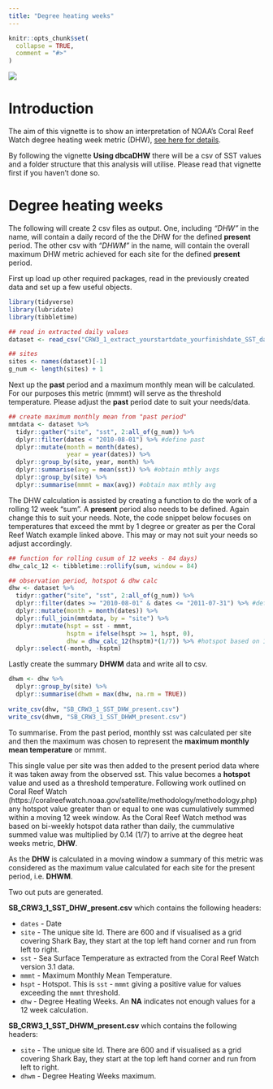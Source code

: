 ```yaml
---
title: "Degree heating weeks"
---
```


```r
knitr::opts_chunk$set(
  collapse = TRUE,
  comment = "#>"
)
```



![](plots/dbcaDHWlogo2011.png)

# Introduction
The aim of this vignette is to show an interpretation of NOAA's Coral Reef Watch 
degree heating week metric (DHW), [see here for details](https://coralreefwatch.noaa.gov/product/5km/methodology.php#dhw).

By following the vignette **Using dbcaDHW** there will be a csv of SST values 
and a folder structure that this analysis will utilise. Please read that 
vignette first if you haven't done so. 

# Degree heating weeks
The following will create 2 csv files as output. One, including *"DHW"* in the name, will contain a daily record of the the DHW for the defined **present** period. 
The other csv with *"DHWM"* in the name, will contain the overall maximum DHW 
metric achieved for each site for the defined **present** period.

First up load up other required packages, read in the previously created data and set up a few useful objects.
```r
library(tidyverse)
library(lubridate)
library(tibbletime)

## read in extracted daily values
dataset <- read_csv("CRW3_1_extract_yourstartdate_yourfinishdate_SST_data.csv")

## sites
sites <- names(dataset)[-1]
g_num <- length(sites) + 1
```

Next up the **past** period and a maximum monthly mean will be calculated. For 
our purposes this metric (mmmt) will serve as the threshold temperature. Please 
adjust the **past** period date to suit your needs/data.
```r
## create maximum monthly mean from "past period"
mmtdata <- dataset %>%
  tidyr::gather("site", "sst", 2:all_of(g_num)) %>%
  dplyr::filter(dates < "2010-08-01") %>% #define past
  dplyr::mutate(month = month(dates),
                year = year(dates)) %>%
  dplyr::group_by(site, year, month) %>%
  dplyr::summarise(avg = mean(sst)) %>% #obtain mthly avgs
  dplyr::group_by(site) %>%
  dplyr::summarise(mmmt = max(avg)) #obtain max mthly avg
```

The DHW calculation is assisted by creating a function to do the work of a 
rolling 12 week "sum". A **present** period also needs to be defined. Again 
change this to suit your needs. Note, the code snippet below focuses on 
temperatures that exceed the mmt by 1 degree or greater as per the Coral Reef 
Watch example linked above. This may or may not suit your needs so adjust 
accordingly.

```r
## function for rolling cusum of 12 weeks - 84 days)
dhw_calc_12 <- tibbletime::rollify(sum, window = 84)

## observation period, hotspot & dhw calc
dhw <- dataset %>%
  tidyr::gather("site", "sst", 2:all_of(g_num)) %>%
  dplyr::filter(dates >= "2010-08-01" & dates <= "2011-07-31") %>% #define present
  dplyr::mutate(month = month(dates)) %>%
  dplyr::full_join(mmtdata, by = "site") %>%
  dplyr::mutate(hspt = sst - mmmt,
                hsptm = ifelse(hspt >= 1, hspt, 0),
                dhw = dhw_calc_12(hsptm)*(1/7)) %>% #hotspot based on 1 degree
  dplyr::select(-month, -hsptm)
```

Lastly create the summary **DHWM** data and write all to csv.
```r
dhwm <- dhw %>%
  dplyr::group_by(site) %>%
  dplyr::summarise(dhwm = max(dhw, na.rm = TRUE))
  
write_csv(dhw, "SB_CRW3_1_SST_DHW_present.csv")    
write_csv(dhwm, "SB_CRW3_1_SST_DHWM_present.csv") 
```

To summarise. From the past period, monthly sst was calculated per site and then the maximum was chosen to represent the **maximum monthly mean temperature** or mmmt.

This single value per site was then added to the present period data where it was taken away from the observed sst. This value becomes a **hotspot** value and used as a threshold temperature. Following work outlined on Coral Reef Watch (https://coralreefwatch.noaa.gov/satellite/methodology/methodology.php) any hotspot value greater than or equal to one was cumulatively summed within a moving 12 week window. As the Coral Reef Watch method was based on bi-weekly hotspot data rather than daily, the cummulative summed value was multiplied by 0.14 (1/7) to arrive at the degree heat weeks metric, **DHW**.

As the **DHW** is calculated in a moving window a summary of this metric was considered as the maximum value calculated for each site for the present period, i.e. **DHWM**.

Two out puts are generated.

**SB_CRW3_1_SST_DHW_present.csv** which contains the following headers:

* `dates` - Date
* `site` - The unique site Id. There are 600 and if visualised as a grid covering Shark Bay, they start at the top left hand corner and run from left to right.
* `sst` - Sea Surface Temperature as extracted from the Coral Reef Watch version 3.1 data.
* `mmmt` - Maximum Monthly Mean Temperature.
* `hspt` - Hotspot. This is `sst` - `mmmt` giving a positive value for values exceeding the `mmmt` threshold.
* `dhw` - Degree Heating Weeks. An **NA** indicates not enough values for a 12 week calculation.

**SB_CRW3_1_SST_DHWM_present.csv** which contains the following headers:

* `site` - The unique site Id. There are 600 and if visualised as a grid covering Shark Bay, they start at the top left hand corner and run from left to right.
* `dhwm` - Degree Heating Weeks maximum.
